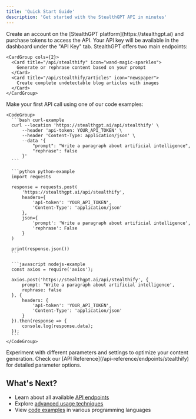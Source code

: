 ```yaml
---
title: 'Quick Start Guide'
description: 'Get started with the StealthGPT API in minutes'
---
```


<Steps>
  <Step title="Sign Up and Get API Key">
    Create an account on the [StealthGPT platform](https://stealthgpt.ai) and purchase tokens to access the API. Your API key will be available in the dashboard under the "API Key" tab.
  </Step>

  <Step title="Choose Your Endpoint">
    StealthGPT offers two main endpoints:
    
    <CardGroup cols={2}>
      <Card title="/api/stealthify" icon="wand-magic-sparkles">
        Generate or rephrase content based on your prompt
      </Card>
      <Card title="/api/stealthify/articles" icon="newspaper">
        Create complete undetectable blog articles with images
      </Card>
    </CardGroup>
  </Step>

  <Step title="Send Your First Request">
    Make your first API call using one of our code examples:

    <CodeGroup>
      ```bash curl-example
      curl --location 'https://stealthgpt.ai/api/stealthify' \
          --header 'api-token: YOUR_API_TOKEN' \
          --header 'Content-Type: application/json' \
          --data '{
              "prompt": "Write a paragraph about artificial intelligence",
              "rephrase": false
          }'
      ```

      ```python python-example
      import requests

      response = requests.post(
          'https://stealthgpt.ai/api/stealthify',
          headers={
              'api-token': 'YOUR_API_TOKEN',
              'Content-Type': 'application/json'
          },
          json={
              'prompt': 'Write a paragraph about artificial intelligence',
              'rephrase': False
          }
      )

      print(response.json())
      ```

      ```javascript nodejs-example
      const axios = require('axios');

      axios.post('https://stealthgpt.ai/api/stealthify', {
          prompt: 'Write a paragraph about artificial intelligence',
          rephrase: false
      }, {
          headers: {
              'api-token': 'YOUR_API_TOKEN',
              'Content-Type': 'application/json'
          }
      }).then(response => {
          console.log(response.data);
      });
      ```
    </CodeGroup>
  </Step>

  <Step title="Explore and Experiment">
    Experiment with different parameters and settings to optimize your content generation. Check our [API Reference](/api-reference/endpoints/stealthify) for detailed parameter options.
  </Step>
</Steps>

## What's Next?

- Learn about all available [API endpoints](/api-reference/endpoints/stealthify)
- Explore [advanced usage techniques](/api-reference/advanced-usage)
- View [code examples](/api-reference/code-examples) in various programming languages 
